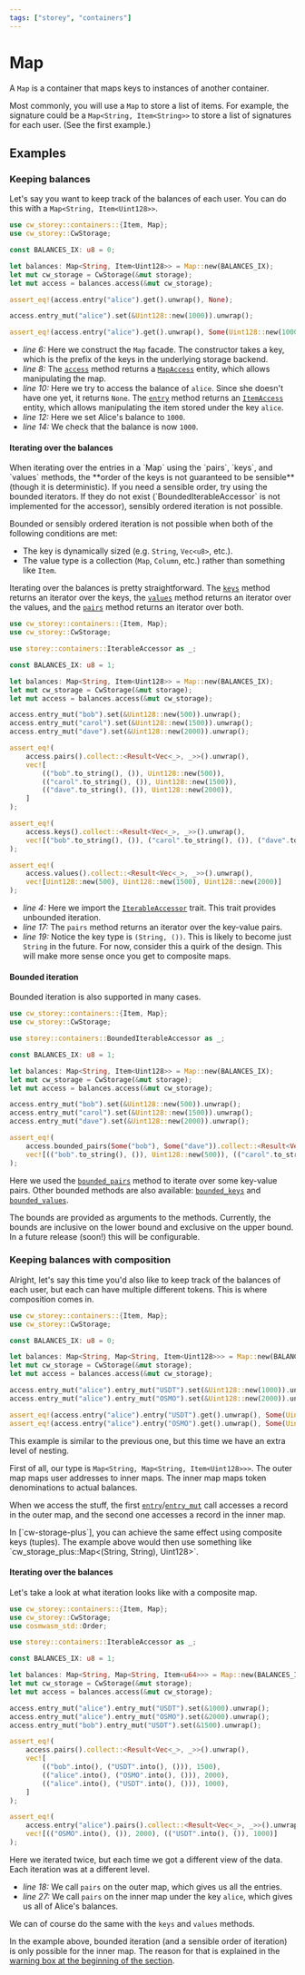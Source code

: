 ```yaml
---
tags: ["storey", "containers"]
---
```



# Map

A `Map` is a container that maps keys to instances of another container.

Most commonly, you will use a `Map` to store a list of items. For example, the signature could be a
`Map<String, Item<String>>` to store a list of signatures for each user. (See the first example.)

## Examples

### Keeping balances

Let's say you want to keep track of the balances of each user. You can do this with a
`Map<String, Item<Uint128>>`.

```rust template="storage" showLineNumbers {6,8,10,12,14}
use cw_storey::containers::{Item, Map};
use cw_storey::CwStorage;

const BALANCES_IX: u8 = 0;

let balances: Map<String, Item<Uint128>> = Map::new(BALANCES_IX);
let mut cw_storage = CwStorage(&mut storage);
let mut access = balances.access(&mut cw_storage);

assert_eq!(access.entry("alice").get().unwrap(), None);

access.entry_mut("alice").set(&Uint128::new(1000)).unwrap();

assert_eq!(access.entry("alice").get().unwrap(), Some(Uint128::new(1000)));
```

- _line 6:_ Here we construct the `Map` facade. The constructor takes a key, which is the prefix of
  the keys in the underlying storage backend.
- _line 8:_ The [`access`] method returns a [`MapAccess`] entity, which allows manipulating the map.
- _line 10:_ Here we try to access the balance of `alice`. Since she doesn't have one yet, it
  returns `None`. The [`entry`] method returns an [`ItemAccess`] entity, which allows manipulating
  the item stored under the key `alice`.
- _line 12:_ Here we set Alice's balance to `1000`.
- _line 14:_ We check that the balance is now `1000`.

#### Iterating over the balances

<Callout type="warning">
  When iterating over the entries in a `Map` using the `pairs`, `keys`, and `values` methods, the
  **order of the keys is not guaranteed to be sensible** (though it is deterministic). If you need a
  sensible order, try using the bounded iterators. If they do not exist (`BoundedIterableAccessor` is not implemented for the accessor), sensibly ordered iteration is not
  possible.

Bounded or sensibly ordered iteration is not possible when both of the following conditions are met:

- The key is dynamically sized (e.g. `String`, `Vec<u8>`, etc.).
- The value type is a collection (`Map`, `Column`, etc.) rather than something like `Item`.

</Callout>

Iterating over the balances is pretty straightforward. The [`keys`] method returns an iterator over
the keys, the [`values`] method returns an iterator over the values, and the [`pairs`] method
returns an iterator over both.

```rust template="storage" showLineNumbers {4, 17, 19}
use cw_storey::containers::{Item, Map};
use cw_storey::CwStorage;

use storey::containers::IterableAccessor as _;

const BALANCES_IX: u8 = 1;

let balances: Map<String, Item<Uint128>> = Map::new(BALANCES_IX);
let mut cw_storage = CwStorage(&mut storage);
let mut access = balances.access(&mut cw_storage);

access.entry_mut("bob").set(&Uint128::new(500)).unwrap();
access.entry_mut("carol").set(&Uint128::new(1500)).unwrap();
access.entry_mut("dave").set(&Uint128::new(2000)).unwrap();

assert_eq!(
    access.pairs().collect::<Result<Vec<_>, _>>().unwrap(),
    vec![
        (("bob".to_string(), ()), Uint128::new(500)),
        (("carol".to_string(), ()), Uint128::new(1500)),
        (("dave".to_string(), ()), Uint128::new(2000)),
    ]
);

assert_eq!(
    access.keys().collect::<Result<Vec<_>, _>>().unwrap(),
    vec![("bob".to_string(), ()), ("carol".to_string(), ()), ("dave".to_string(), ())]
);

assert_eq!(
    access.values().collect::<Result<Vec<_>, _>>().unwrap(),
    vec![Uint128::new(500), Uint128::new(1500), Uint128::new(2000)]
);
```

- _line 4:_ Here we import the [`IterableAccessor`] trait. This trait provides unbounded iteration.
- _line 17:_ The `pairs` method returns an iterator over the key-value pairs.
- _line 19:_ Notice the key type is `(String, ())`. This is likely to become just `String` in the
  future. For now, consider this a quirk of the design. This will make more sense once you get to
  composite maps.

#### Bounded iteration

Bounded iteration is also supported in many cases.

```rust template="storage" showLineNumbers {17}
use cw_storey::containers::{Item, Map};
use cw_storey::CwStorage;

use storey::containers::BoundedIterableAccessor as _;

const BALANCES_IX: u8 = 1;

let balances: Map<String, Item<Uint128>> = Map::new(BALANCES_IX);
let mut cw_storage = CwStorage(&mut storage);
let mut access = balances.access(&mut cw_storage);

access.entry_mut("bob").set(&Uint128::new(500)).unwrap();
access.entry_mut("carol").set(&Uint128::new(1500)).unwrap();
access.entry_mut("dave").set(&Uint128::new(2000)).unwrap();

assert_eq!(
    access.bounded_pairs(Some("bob"), Some("dave")).collect::<Result<Vec<_>, _>>().unwrap(),
    vec![(("bob".to_string(), ()), Uint128::new(500)), (("carol".to_string(), ()), Uint128::new(1500))]
);
```

Here we used the [`bounded_pairs`] method to iterate over some key-value pairs. Other bounded
methods are also available: [`bounded_keys`] and [`bounded_values`].

The bounds are provided as arguments to the methods. Currently, the bounds are inclusive on the
lower bound and exclusive on the upper bound. In a future release (soon!) this will be configurable.

### Keeping balances with composition

Alright, let's say this time you'd also like to keep track of the balances of each user, but each
can have multiple different tokens. This is where composition comes in.

```rust template="storage" showLineNumbers {6, 10-14}
use cw_storey::containers::{Item, Map};
use cw_storey::CwStorage;

const BALANCES_IX: u8 = 0;

let balances: Map<String, Map<String, Item<Uint128>>> = Map::new(BALANCES_IX);
let mut cw_storage = CwStorage(&mut storage);
let mut access = balances.access(&mut cw_storage);

access.entry_mut("alice").entry_mut("USDT").set(&Uint128::new(1000)).unwrap();
access.entry_mut("alice").entry_mut("OSMO").set(&Uint128::new(2000)).unwrap();

assert_eq!(access.entry("alice").entry("USDT").get().unwrap(), Some(Uint128::new(1000)));
assert_eq!(access.entry("alice").entry("OSMO").get().unwrap(), Some(Uint128::new(2000)));
```

This example is similar to the previous one, but this time we have an extra level of nesting.

First of all, our type is `Map<String, Map<String, Item<Uint128>>>`. The outer map maps user
addresses to inner maps. The inner map maps token denominations to actual balances.

When we access the stuff, the first [`entry`]/[`entry_mut`] call accesses a record in the outer map,
and the second one accesses a record in the inner map.

<Callout>
  In [`cw-storage-plus`], you can achieve the same
  effect using composite keys (tuples). The example above would then use something like
  `cw_storage_plus::Map<(String, String), Uint128>`.
</Callout>

#### Iterating over the balances

Let's take a look at what iteration looks like with a composite map.

```rust template="storage" showLineNumbers {18, 27}
use cw_storey::containers::{Item, Map};
use cw_storey::CwStorage;
use cosmwasm_std::Order;

use storey::containers::IterableAccessor as _;

const BALANCES_IX: u8 = 1;

let balances: Map<String, Map<String, Item<u64>>> = Map::new(BALANCES_IX);
let mut cw_storage = CwStorage(&mut storage);
let mut access = balances.access(&mut cw_storage);

access.entry_mut("alice").entry_mut("USDT").set(&1000).unwrap();
access.entry_mut("alice").entry_mut("OSMO").set(&2000).unwrap();
access.entry_mut("bob").entry_mut("USDT").set(&1500).unwrap();

assert_eq!(
    access.pairs().collect::<Result<Vec<_>, _>>().unwrap(),
    vec![
        (("bob".into(), ("USDT".into(), ())), 1500),
        (("alice".into(), ("OSMO".into(), ())), 2000),
        (("alice".into(), ("USDT".into(), ())), 1000),
    ]
);

assert_eq!(
    access.entry("alice").pairs().collect::<Result<Vec<_>, _>>().unwrap(),
    vec![(("OSMO".into(), ()), 2000), (("USDT".into(), ()), 1000)]
);
```

Here we iterated twice, but each time we got a different view of the data. Each iteration was at a
different level.

- _line 18:_ We call `pairs` on the outer map, which gives us all the entries.
- _line 27:_ We call `pairs` on the inner map under the key `alice`, which gives us all of Alice's
  balances.

We can of course do the same with the `keys` and `values` methods.

In the example above, bounded iteration (and a sensible order of iteration) is only possible for the
inner map. The reason for that is explained in the
[warning box at the beginning of the section](#iterating-over-the-balances).

[`cw-storage-plus`]: /cw-storage-plus/containers/map
[`bounded_pairs`]:
  https://docs.rs/storey/latest/storey/containers/trait.BoundedIterableAccessor.html#method.bounded_pairs
[`bounded_keys`]:
  https://docs.rs/storey/latest/storey/containers/trait.BoundedIterableAccessor.html#method.bounded_keys
[`bounded_values`]:
  https://docs.rs/storey/latest/storey/containers/trait.BoundedIterableAccessor.html#method.bounded_values
[`access`]: https://docs.rs/storey/latest/storey/containers/map/struct.Map.html#method.access
[`entry`]: https://docs.rs/storey/latest/storey/containers/map/struct.MapAccess.html#method.entry
[`entry_mut`]:
  https://docs.rs/storey/latest/storey/containers/map/struct.MapAccess.html#method.entry_mut
[`keys`]: https://docs.rs/storey/latest/storey/containers/trait.IterableAccessor.html#method.keys
[`values`]:
  https://docs.rs/storey/latest/storey/containers/trait.IterableAccessor.html#method.values
[`pairs`]: https://docs.rs/storey/latest/storey/containers/trait.IterableAccessor.html#method.pairs
[`ItemAccess`]: https://docs.rs/storey/latest/storey/containers/struct.ItemAccess.html
[`MapAccess`]: https://docs.rs/storey/latest/storey/containers/map/struct.MapAccess.html
[`IterableAccessor`]: https://docs.rs/storey/latest/storey/containers/trait.IterableAccessor.html

